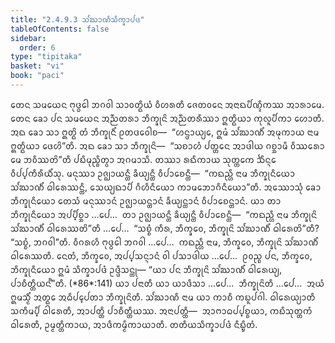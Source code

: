 ```yaml
---
title: "2.4.9.3 ᩈᩘᨥᩣᨱᩥᩈᩥᨠ᩠ᨡᩣᨸᨴ"
tableOfContents: false
sidebar:
  order: 6
type: "tipitaka"
basket: "vi"
book: "paci"
---
```



<DynamicBreadcrumb />

<Division number="1190" book="paci">

<Paragraph number="3454" book="paci">
ᨲᩮᨶ ᩈᨾᨿᩮᨶ ᨻᩩᨴ᩠ᨵᩮᩤ ᨽᨣᩅᩤ ᩈᩣᩅᨲ᩠ᨳᩥᨿᩴ ᩅᩥᩉᩁᨲᩥ ᨩᩮᨲᩅᨶᩮ ᩋᨶᩣᨳᨸᩥᨱ᩠ᨯᩥᨠᩔ ᩋᩣᩁᩣᨾᩮ. ᨲᩮᨶ ᨡᩮᩣ ᨸᨶ ᩈᨾᨿᩮᨶ ᩋᨬ᩠ᨬᨲᩁᩣ ᨽᩥᨠ᩠ᨡᩩᨶᩦ ᩋᨬ᩠ᨬᨲᩁᩥᩔᩣ ᩍᨲ᩠ᨳᩥᨿᩣ ᨠᩩᩃᩪᨸᩥᨠᩣ ᩉᩮᩣᨲᩥ. ᩋᨳ ᨡᩮᩣ ᩈᩣ ᩍᨲ᩠ᨳᩦ ᨲᩴ ᨽᩥᨠ᩠ᨡᩩᨶᩥᩴ ᩑᨲᨴᩅᩮᩤᨧ—  “ᩉᨶ᩠ᨴᩣᨿ᩠ᨿᩮ, ᩍᨾᩴ ᩈᩘᨥᩣᨱᩥᩴ ᩋᨾᩩᨠᩣᨿ ᨶᩣᨾ ᩍᨲ᩠ᨳᩥᨿᩣ ᨴᩮᩉᩦ”ᨲᩥ. ᩋᨳ ᨡᩮᩣ ᩈᩣ ᨽᩥᨠ᩠ᨡᩩᨶᩦ—  “ᩈᨧᩣᩉᩴ ᨸᨲ᩠ᨲᩮᨶ ᩋᩣᨴᩤᨿ ᨣᨧ᩠ᨨᩣᨾᩥ ᩅᩥᩔᩁᩮᩣ ᨾᩮ ᨽᩅᩥᩔᨲᩦ”ᨲᩥ ᨸᨭᩥᨾᩩᨬ᩠ᨧᩥᨲ᩠ᩅᩣ ᩋᨣᨾᩣᩈᩥ. ᨲᩔᩣ ᩁᨳᩥᨠᩣᨿ ᩈᩩᨲ᩠ᨲᨠᩮ ᨨᩥᨶ᩠ᨶᩮ ᩅᩥᨸ᩠ᨸᨠᩥᩁᩥᨿᩥᩴᩈᩩ. ᨾᨶᩩᩔᩣ ᩏᨩ᩠ᨫᩣᨿᨶ᩠ᨲᩥ ᨡᩥᨿ᩠ᨿᨶ᩠ᨲᩥ ᩅᩥᨸᩣᨧᩮᨶ᩠ᨲᩥ—  “ᨠᨳᨬ᩠ᩉᩥ ᨶᩣᨾ ᨽᩥᨠ᩠ᨡᩩᨶᩥᨿᩮᩣ ᩈᩘᨥᩣᨱᩥᩴ ᨵᩤᩁᩮᩔᨶ᩠ᨲᩥ, ᩈᩮᨿ᩠ᨿᨳᩣᨸᩥ ᨣᩥᩉᩥᨶᩥᨿᩮᩣ ᨠᩣᨾᨽᩮᩣᨣᩥᨶᩥᨿᩮᩣ”ᨲᩥ.
</Paragraph>

<Paragraph number="3455" book="paci">
ᩋᩔᩮᩣᩈᩩᩴ ᨡᩮᩣ ᨽᩥᨠ᩠ᨡᩩᨶᩥᨿᩮᩣ ᨲᩮᩈᩴ ᨾᨶᩩᩔᩣᨶᩴ ᩏᨩ᩠ᨫᩣᨿᨶ᩠ᨲᩣᨶᩴ ᨡᩥᨿ᩠ᨿᨶ᩠ᨲᩣᨶᩴ ᩅᩥᨸᩣᨧᩮᨶ᩠ᨲᩣᨶᩴ. ᨿᩣ ᨲᩣ ᨽᩥᨠ᩠ᨡᩩᨶᩥᨿᩮᩣ ᩋᨸ᩠ᨸᩥᨧ᩠ᨨᩣ …ᨸᩮ…  ᨲᩣ ᩏᨩ᩠ᨫᩣᨿᨶ᩠ᨲᩥ ᨡᩥᨿ᩠ᨿᨶ᩠ᨲᩥ ᩅᩥᨸᩣᨧᩮᨶ᩠ᨲᩥ—  “ᨠᨳᨬ᩠ᩉᩥ ᨶᩣᨾ ᨽᩥᨠ᩠ᨡᩩᨶᩦ ᩈᩘᨥᩣᨱᩥᩴ ᨵᩤᩁᩮᩔᨲᩦ”ᨲᩥ …ᨸᩮ…  “ᩈᨧ᩠ᨧᩴ ᨠᩥᩁ, ᨽᩥᨠ᩠ᨡᩅᩮ, ᨽᩥᨠ᩠ᨡᩩᨶᩦ ᩈᩘᨥᩣᨱᩥᩴ ᨵᩤᩁᩮᨲᩦ”ᨲᩥ? “ᩈᨧ᩠ᨧᩴ, ᨽᨣᩅᩤ”ᨲᩥ. ᩅᩥᨣᩁᩉᩥ ᨻᩩᨴ᩠ᨵᩮᩤ ᨽᨣᩅᩤ …ᨸᩮ…  ᨠᨳᨬ᩠ᩉᩥ ᨶᩣᨾ, ᨽᩥᨠ᩠ᨡᩅᩮ, ᨽᩥᨠ᩠ᨡᩩᨶᩦ ᩈᩘᨥᩣᨱᩥᩴ ᨵᩤᩁᩮᩔᨲᩥ. ᨶᩮᨲᩴ, ᨽᩥᨠ᩠ᨡᩅᩮ, ᩋᨸ᩠ᨸᩈᨶ᩠ᨶᩣᨶᩴ ᩅᩤ ᨸᩈᩣᨴᩤᨿ …ᨸᩮ…  ᩑᩅᨬ᩠ᨧ ᨸᨶ, ᨽᩥᨠ᩠ᨡᩅᩮ, ᨽᩥᨠ᩠ᨡᩩᨶᩥᨿᩮᩣ ᩍᨾᩴ ᩈᩥᨠ᩠ᨡᩣᨸᨴᩴ ᩏᨴ᩠ᨴᩥᩈᨶ᩠ᨲᩩ—
</Paragraph>

</Division>
<Division number="1191" book="paci">

<Paragraph number="3456" book="paci">
<Emphasis>“ᨿᩣ ᨸᨶ ᨽᩥᨠ᩠ᨡᩩᨶᩦ ᩈᩘᨥᩣᨱᩥᩴ ᨵᩤᩁᩮᨿ᩠ᨿ, ᨸᩣᨧᩥᨲ᩠ᨲᩥᨿᨶ᩺”</Emphasis>ᨲᩥ. (*86*:<Emphasis>141</Emphasis>)
</Paragraph>

</Division>
<Division number="1192" book="paci">

<Paragraph number="3457" book="paci">
<Emphasis>ᨿᩣ ᨸᨶᩣ</Emphasis>ᨲᩥ ᨿᩣ ᨿᩣᨴᩥᩈᩣ …ᨸᩮ…  <Emphasis>ᨽᩥᨠ᩠ᨡᩩᨶᩦ</Emphasis>ᨲᩥ …ᨸᩮ…  ᩋᨿᩴ ᩍᨾᩈ᩠ᨾᩥᩴ ᩋᨲ᩠ᨳᩮ ᩋᨵᩥᨸ᩠ᨸᩮᨲᩣ ᨽᩥᨠ᩠ᨡᩩᨶᩦᨲᩥ.
</Paragraph>

<Paragraph number="3458" book="paci">
<Emphasis>ᩈᩘᨥᩣᨱᩥ</Emphasis> ᨶᩣᨾ ᨿᩣ ᨠᩣᨧᩥ ᨠᨭᩪᨸᨣᩤ.
</Paragraph>

<Paragraph number="3459" book="paci">
<Emphasis>ᨵᩤᩁᩮᨿ᩠ᨿᩣ</Emphasis>ᨲᩥ ᩈᨠᩥᨾ᩠ᨸᩥ ᨵᩤᩁᩮᨲᩥ, ᩋᩣᨸᨲ᩠ᨲᩥ ᨸᩣᨧᩥᨲ᩠ᨲᩥᨿᩔ.
</Paragraph>

</Division>
<Division number="1193" book="paci">

<Paragraph number="3460" book="paci">
ᩋᨶᩣᨸᨲ᩠ᨲᩥ—  ᩋᩣᨻᩣᨵᨸ᩠ᨸᨧ᩠ᨧᨿᩣ, ᨠᨭᩥᩈᩩᨲ᩠ᨲᨠᩴ ᨵᩤᩁᩮᨲᩥ, ᩏᨾ᩠ᨾᨲ᩠ᨲᩥᨠᩣᨿ, ᩋᩣᨴᩥᨠᨾ᩠ᨾᩥᨠᩣᨿᩣᨲᩥ.

</Paragraph>
</Division>

<Paragraph number="3461" type="center" book="paci">
ᨲᨲᩥᨿᩈᩥᨠ᩠ᨡᩣᨸᨴᩴ ᨶᩥᨭ᩠ᨮᩥᨲᩴ.
</Paragraph>